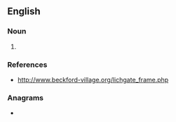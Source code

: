 ==English==
{{wikipedia|Lychgate}}

===Noun===
{{en-noun}}

# {{alternative spelling of|en|lych-gate}}

===References===
* http://www.beckford-village.org/lichgate_frame.php

===Anagrams===
* {{anagrams|en|a=aceghilt|teiglach}}